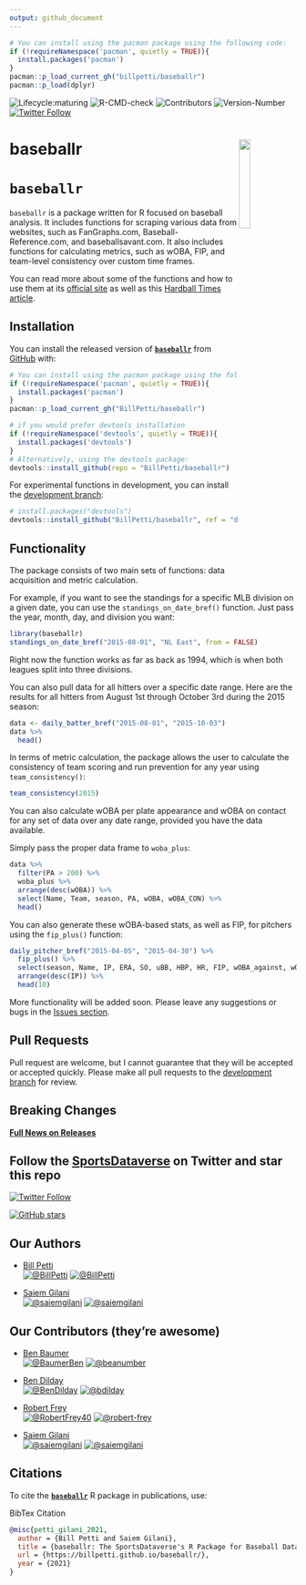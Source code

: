 ```yaml
---
output: github_document
---
```


```r
# You can install using the pacman package using the following code:
if (!requireNamespace('pacman', quietly = TRUE)){
  install.packages('pacman')
}
pacman::p_load_current_gh("billpetti/baseballr")
pacman::p_load(dplyr)
```


<!-- badges: start --> 

![Lifecycle:maturing](https://img.shields.io/badge/lifecycle-maturing-blue.svg?style=for-the-badge&logo=github)
![R-CMD-check](https://img.shields.io/github/workflow/status/BillPetti/baseballr/R-CMD-check?label=R-CMD-Check&logo=R&logoColor=blue&style=for-the-badge)
![Contributors](https://img.shields.io/github/contributors/BillPetti/baseballr?style=for-the-badge)
![Version-Number](https://img.shields.io/github/r-package/v/BillPetti/baseballr?label=baseballr&logo=R&style=for-the-badge)
[![Twitter Follow](https://img.shields.io/twitter/follow/BillPetti?color=blue&label=%40BillPetti&logo=twitter&style=for-the-badge)](https://twitter.com/BillPetti) 
<!-- badges: end -->

# baseballr <a href='https://billpetti.github.io/baseballr/'><img src='https://raw.githubusercontent.com/billpetti/baseballr/master/logo.png' align="right" width="20%" min-width="100px" /></a>

# `baseballr`

`baseballr` is a package written for R focused on baseball analysis. It
includes functions for scraping various data from websites, such as
FanGraphs.com, Baseball-Reference.com, and baseballsavant.com. It also
includes functions for calculating metrics, such as wOBA, FIP, and
team-level consistency over custom time frames.

You can read more about some of the functions and how to use them at its
[official site](https://billpetti.github.io/baseballr/) as well as this
[Hardball Times
article](https://www.hardballtimes.com/developing-the-baseballr-package-for-r/).

## **Installation**

You can install the released version of [**```baseballr```**](https://github.com/BillPetti/baseballr) from [GitHub](https://github.com/BillPetti/baseballr) with:

``` r
# You can install using the pacman package using the following code:
if (!requireNamespace('pacman', quietly = TRUE)){
  install.packages('pacman')
}
pacman::p_load_current_gh("BillPetti/baseballr")
```

``` r
# if you would prefer devtools installation
if (!requireNamespace('devtools', quietly = TRUE)){
  install.packages('devtools')
}
# Alternatively, using the devtools package:
devtools::install_github(repo = "BillPetti/baseballr")
```

For experimental functions in development, you can install the [development branch](https://github.com/BillPetti/baseballr/tree/development_branch):

``` r
# install.packages("devtools")
devtools::install_github("BillPetti/baseballr", ref = "development_branch")
```

## **Functionality**

The package consists of two main sets of functions: data acquisition and metric calculation.

For example, if you want to see the standings for a specific MLB division on a given date, you can use the `standings_on_date_bref()` function. Just pass the year, month, day, and division you want:

```r
library(baseballr)
standings_on_date_bref("2015-08-01", "NL East", from = FALSE)
```

Right now the function works as far as back as 1994, which is when both leagues split into three divisions.

You can also pull data for all hitters over a specific date range. Here are the results for all hitters from August 1st through October 3rd during the 2015 season:

```r

data <- daily_batter_bref("2015-08-01", "2015-10-03") 
data %>%
  head()
```

In terms of metric calculation, the package allows the user to calculate the consistency of team scoring and run prevention for any year using `team_consistency()`:

```r
team_consistency(2015)
```

You can also calculate wOBA per plate appearance and wOBA on contact for any set of data over any date range, provided you have the data available.

Simply pass the proper data frame to `woba_plus`:

```r
data %>%
  filter(PA > 200) %>%
  woba_plus %>%
  arrange(desc(wOBA)) %>%
  select(Name, Team, season, PA, wOBA, wOBA_CON) %>%
  head()
```

You can also generate these wOBA-based stats, as well as FIP, for pitchers using the `fip_plus()` function:

```r
daily_pitcher_bref("2015-04-05", "2015-04-30") %>% 
  fip_plus() %>% 
  select(season, Name, IP, ERA, SO, uBB, HBP, HR, FIP, wOBA_against, wOBA_CON_against) %>%
  arrange(desc(IP)) %>% 
  head(10)
```



More functionality will be added soon. Please leave any suggestions or bugs in the [Issues section](https://github.com/billpetti/baseballr/issues).


## **Pull Requests**

Pull request are welcome, but I cannot guarantee that they will be accepted or accepted quickly. Please make all pull requests to the [development branch](https://github.com/billpetti/baseballr/tree/development_branch) for review.

## **Breaking Changes**

[**Full News on Releases**](https://billpetti.github.io/baseballr/news/index.html)

## Follow the [SportsDataverse](https://twitter.com/SportsDataverse) on Twitter and star this repo

[![Twitter Follow](https://img.shields.io/twitter/follow/SportsDataverse?color=blue&label=%40SportsDataverse&logo=twitter&style=for-the-badge)](https://twitter.com/SportsDataverse) 

[![GitHub stars](https://img.shields.io/github/stars/billpetti/baseballr.svg?color=eee&logo=github&style=for-the-badge&label=Star%20baseballr&maxAge=2592000)](https://github.com/billpetti/baseballr/stargazers/)

## **Our Authors**

-   [Bill Petti](https://twitter.com/BillPetti)       
<a href="https://twitter.com/BillPetti" target="blank"><img src="https://img.shields.io/twitter/follow/BillPetti?color=blue&label=%40BillPetti&logo=twitter&style=for-the-badge" alt="@BillPetti" /></a>
<a href="https://github.com/BillPetti" target="blank"><img src="https://img.shields.io/github/followers/BillPetti?color=eee&logo=Github&style=for-the-badge" alt="@BillPetti" /></a>

-   [Saiem Gilani](https://twitter.com/saiemgilani)       
<a href="https://twitter.com/saiemgilani" target="blank"><img src="https://img.shields.io/twitter/follow/saiemgilani?color=blue&label=%40saiemgilani&logo=twitter&style=for-the-badge" alt="@saiemgilani" /></a>
<a href="https://github.com/saiemgilani" target="blank"><img src="https://img.shields.io/github/followers/saiemgilani?color=eee&logo=Github&style=for-the-badge" alt="@saiemgilani" /></a>


## **Our Contributors (they're awesome)**

-   [Ben Baumer](https://twitter.com/BaumerBen)       
<a href="https://twitter.com/BaumerBen" target="blank"><img src="https://img.shields.io/twitter/follow/BaumerBen?color=blue&label=%40BaumerBen&logo=twitter&style=for-the-badge" alt="@BaumerBen" /></a>
<a href="https://github.com/beanumber" target="blank"><img src="https://img.shields.io/github/followers/beanumber?color=eee&logo=Github&style=for-the-badge" alt="@beanumber" /></a>

-   [Ben Dilday](https://twitter.com/BenDilday)      
<a href="https://twitter.com/BenDilday" target="blank"><img src="https://img.shields.io/twitter/follow/BenDilday?color=blue&label=%40BenDilday&logo=twitter&style=for-the-badge" alt="@BenDilday" /></a> 
<a href="https://github.com/bdilday" target="blank"><img src="https://img.shields.io/github/followers/bdilday?color=eee&logo=Github&style=for-the-badge" alt="@bdilday" /></a>

-   [Robert Frey](https://twitter.com/RobertFrey40)      
<a href="https://twitter.com/RobertFrey40" target="blank"><img src="https://img.shields.io/twitter/follow/RobertFrey40?color=blue&label=%40RobertFrey40&logo=twitter&style=for-the-badge" alt="@RobertFrey40" /></a> 
<a href="https://github.com/robert-frey" target="blank"><img src="https://img.shields.io/github/followers/robert-frey?color=eee&logo=Github&style=for-the-badge" alt="@robert-frey" /></a>

-   [Saiem Gilani](https://twitter.com/saiemgilani)       
<a href="https://twitter.com/saiemgilani" target="blank"><img src="https://img.shields.io/twitter/follow/saiemgilani?color=blue&label=%40saiemgilani&logo=twitter&style=for-the-badge" alt="@saiemgilani" /></a>
<a href="https://github.com/saiemgilani" target="blank"><img src="https://img.shields.io/github/followers/saiemgilani?color=eee&logo=Github&style=for-the-badge" alt="@saiemgilani" /></a>


## **Citations**

To cite the [**`baseballr`**](https://billpetti.github.io/baseballr/) R package in publications, use:

BibTex Citation
```bibtex
@misc{petti_gilani_2021,
  author = {Bill Petti and Saiem Gilani},
  title = {baseballr: The SportsDataverse's R Package for Baseball Data.},
  url = {https://billpetti.github.io/baseballr/},
  year = {2021}
}
```